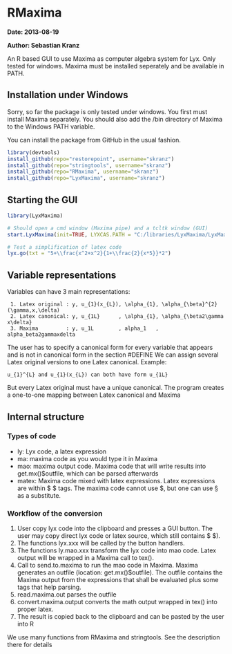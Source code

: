 RMaxima
===============================================================

**Date: 2013-08-19**

**Author: Sebastian Kranz**

An R based GUI to use Maxima as computer algebra system for Lyx. Only tested for windows. Maxima must be installed seperately and be available in PATH.
             
## Installation under Windows

Sorry, so far the package is only tested under windows. You first must install Maxima separately. You should also add the /bin directory of Maxima to the Windows PATH variable.

You can install the package from GitHub in the usual fashion.
```r
library(devtools)
install_github(repo="restorepoint", username="skranz")
install_github(repo="stringtools", username="skranz")
install_github(repo="RMaxima", username="skranz")
install_github(repo="LyxMaxima", username="skranz")

```

## Starting the GUI

```r
library(LyxMaxima)

# Should open a cmd window (Maxima pipe) and a tcltk window (GUI)
start.LyxMaxima(init=TRUE, LYXCAS.PATH = "C:/libraries/LyxMaxima/LyxMaxima/")

# Test a simplification of latex code
lyx.go(txt = "5+\\frac{x^2+x^2}{1+\\frac{2}{x*5}}*2")


```

## Variable representations

 Variables can have 3 main representations:
```
 1. Latex original : y, u_{1}(x_{L}), \alpha_{1}, \alpha_{\beta}^{2}(\gamma,x,\delta)
 2. Latex canonical: y, u_{1L}      , \alpha_{1}, \alpha_{\beta2\gamma x\delta}
 3. Maxima         : y, u_1L        , alpha_1   , alpha_beta2gammaxdelta
```
 The user has to specify a canonical form for every variable that appears and is not
 in canonical form in the section #DEFINE
 We can assign several Latex original versions to one Latex canonical. Example: 
```
u_{1}^{L} and u_{1}(x_{L}) can both have form u_{1L}
```
 But every Latex original must have a unique canonical. The program creates a one-to-one mapping between Latex canonical and Maxima 

## Internal structure

### Types of code
 
 - ly:  Lyx code, a latex expression
 - ma:  maxima code as you would type it in Maxima
 - mao: maxima output code. Maxima code that will write results into get.mx()$outfile, which can be parsed afterwards
 - matex: Maxima code mixed with latex expressions. Latex expressions are within $ $ tags. The maxima code cannot use $, but one can use § as a substitute.
 
### Workflow of the conversion

 1. User copy lyx code into the clipboard and presses a GUI button. The user may copy direct lyx code or latex source, which still contains $ $).
 2. The functions lyx.xxx will be called by the button handlers.
 3. The functions ly.mao.xxx transform the lyx code into mao code. Latex output will be wrapped in a Maxima call to tex().
 4. Call to send.to.maxima to run the mao code in Maxima. Maxima generates an outfile (location: get.mx()$outfile). The outfile contains the Maxima output from the expressions that shall be evaluated plus some tags that help parsing.
 5. read.maxima.out parses the outfile 
 6. convert.maxima.output converts the math output wrapped in tex() into proper latex.
 7. The result is copied back to the clipboard and can be pasted by the user into R 

We use many functions from RMaxima and stringtools. See the description there for details
